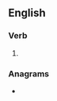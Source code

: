 {{also|dénaturés|dénatures}}
==English==

===Verb===
{{head|en|verb form}}

# {{en-third-person singular of|denature}}

===Anagrams===
* {{anagrams|en|a=adeenrstu|sauntered|undereats|underseat}}